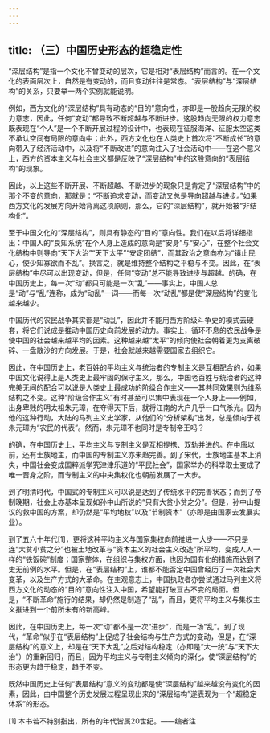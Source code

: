 ```yaml
---
---
---
```

title: （三）中国历史形态的超稳定性
---




“深层结构”是指一个文化不曾变动的层次，它是相对“表层结构”而言的。在一个文化的表面层次上，自然是有变动的，而且变动往往是常态。“表层结构”与“深层结构”的关系，只要举一两个实例就能说明。

例如，西方文化的“深层结构”具有动态的“目的”意向性，亦即是一股趋向无限的权力意志，因此，任何“变动”都导致不断超越与不断进步。这股趋向无限的权力意志既表现在“个人”是一个不断开展过程的设计中，也表现在征服海洋、征服太空这类不承认空间有局限的意向中；此外，西方文化也在人类史上首次将“不断成长”的意向带入了经济活动中，以及将“不断改进”的意向注入了社会活动中——在这个意义上，西方的资本主义与社会主义都是反映了“深层结构”中的这股意向的“表层结构”的现象。

因此，以上这些不断开展、不断超越、不断进步的现象只是肯定了“深层结构”中的那个不变的意向，那就是：“不断追求变动，而变动又总是导向超越与进步。”如果西方文化的发展方向开始背离这项原则，那么，它的“深层结构”，就开始被“非结构化”。

至于中国文化的“深层结构”，则具有静态的“目的”意向性。我们在以后将详细指出：中国人的“良知系统”在个人身上造成的意向是“安身”与“安心”，在整个社会文化结构中则导向“天下大治”“天下太平”“安定团结”，而其政治之意向亦为“镇止民心，使少知寡欲而不乱”。换言之，就是维持整个结构之平稳与不变。因此，在“表层结构”中尽可以出现变动，但是，任何“变动”总不能导致进步与超越。的确，在中国历史上，每一次“动”都只可能是一次“乱”——事实上，中国人总是“动”与“乱”连称，成为“动乱”一词——而每一次“动乱”都是使“深层结构”的变化越来越少。

中国历代的农民战争其实都是“动乱”，因此并不能用西方阶级斗争史的模式去硬套，将它们说成是推动中国历史向前发展的动力。事实上，循环不息的农民战争是使中国的社会越来越平均的因素。这种越来越“太平”的倾向使社会朝着更为支离破碎、一盘散沙的方向发展。于是，社会就越来越需要国家去组织它。

因此，在中国历史上，老百姓的平均主义与统治者的专制主义是互相配合的，如果中国文化说得上是人类史上最牢固的保守主义，那么，中国老百姓与统治者的这种完美无间的配合可以说是人类史上最成功的阶级合作主义——其共同效果则为维系结构之不变。这种“阶级合作主义”有时甚至可以集中表现在一个人身上——例如，出身卑贱的明太祖朱元璋，在夺得天下后，就将江南的大户几乎一口气杀光。因为他的这种行动，大陆的马列主义史学家，从他们的“分析架构”出发，总是倾向于视朱元璋为“农民的代表”。然而，朱元璋不也同时是专制帝王吗？

的确，在中国历史上，平均主义与专制主义是互相提携、双轨并进的。在中唐以前，还有士族地主，而中国的专制主义亦未趋完善。到了宋代，士族地主基本上消失，中国社会变成国粹派学究津津乐道的“平民社会”，国家举办的科举取士变成了唯一晋身之阶，而专制主义的中央集权化也朝前发展了一大步。

到了明清时代，中国式的专制主义可以说是达到了传统水平的完善状态；而到了帝制晚期，社会上亦基本呈现如孙中山所说的“只有大贫小贫之分”。但是，孙中山提议的救中国的方案，却仍然是“平均地权”以及“节制资本”（亦即是由国家去发展实业）。

到了五六十年代[1]，更将这种平均主义与国家集权向前推进一大步——不只是连“大贫小贫之分”也被土地改革与“资本主义的社会主义改造”所平均，变成人人一样的“铁饭碗”制度；国家整体，在组织与集权方面，也因为国有化的措施而达到了史无前例的水平。但是，在“表层结构”上，谁都不能否定中国曾经历了一次社会大变革，以及生产方式的大革命。在主观意志上，中国执政者亦尝试通过马列主义将西方文化的动态的“目的”意向性注入中国，希望能打破亘古不变的局面。但是，“不断革命”施行的结果，却仍然是制造了“乱”，而且，更将平均主义与集权主义推进到一个前所未有的新高峰。

因此，在中国历史上，每一次“动”都不是一次“进步”，而是一场“乱”。到了现代，“革命”似乎在“表层结构”上促成了社会结构与生产方式的变动，但是，在“深层结构”的意义上，却是在“天下大乱”之后对结构稳定（亦即是“大一统”与“天下大治”）的重新回归，而且，因为平均主义与专制主义倾向的深化，使“深层结构”的形态更为趋于稳定，趋于不变。

既然中国历史上任何“表层结构”意义的变动都是使“深层结构”越来越没有变化的因素，因此，由中国整个历史发展过程呈现出来的“深层结构”遂表现为一个“超稳定体系”的形态。

[1] 本书若不特别指出，所有的年代皆属20世纪。——编者注